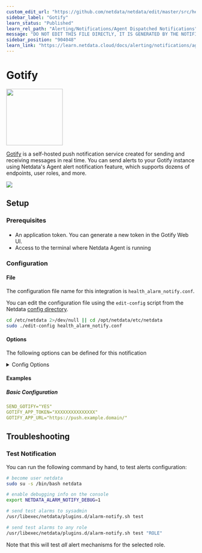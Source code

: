 ```yaml
---
custom_edit_url: "https://github.com/netdata/netdata/edit/master/src/health/notifications/gotify/metadata.yaml"
sidebar_label: "Gotify"
learn_status: "Published"
learn_rel_path: "Alerting/Notifications/Agent Dispatched Notifications"
message: "DO NOT EDIT THIS FILE DIRECTLY, IT IS GENERATED BY THE NOTIFICATION'S metadata.yaml FILE"
sidebar_position: "904048"
learn_link: "https://learn.netdata.cloud/docs/alerting/notifications/agent-dispatched-notifications/gotify"
---
```



# Gotify


<img src="https://netdata.cloud/img/gotify.png" width="150"/>


[Gotify](https://gotify.net/) is a self-hosted push notification service created for sending and receiving messages in real time.
You can send alerts to your Gotify instance using Netdata's Agent alert notification feature, which supports dozens of endpoints, user roles, and more.



<img src="https://img.shields.io/badge/maintained%20by-Netdata-%2300ab44" />

## Setup

### Prerequisites

#### 

- An application token. You can generate a new token in the Gotify Web UI.
- Access to the terminal where Netdata Agent is running



### Configuration

#### File

The configuration file name for this integration is `health_alarm_notify.conf`.


You can edit the configuration file using the `edit-config` script from the
Netdata [config directory](/docs/netdata-agent/configuration#the-netdata-config-directory).

```bash
cd /etc/netdata 2>/dev/null || cd /opt/netdata/etc/netdata
sudo ./edit-config health_alarm_notify.conf
```
#### Options

The following options can be defined for this notification

<details><summary>Config Options</summary>

| Name | Description | Default | Required |
|:----|:-----------|:-------|:--------:|
| SEND_GOTIFY | Set `SEND_GOTIFY` to YES | YES | yes |
| GOTIFY_APP_TOKEN | set `GOTIFY_APP_TOKEN` to the app token you generated. |  | yes |
| GOTIFY_APP_URL | Set `GOTIFY_APP_URL` to point to your Gotify instance, for example `https://push.example.domain/` |  | yes |

</details>

#### Examples

##### Basic Configuration



```yaml
SEND_GOTIFY="YES"
GOTIFY_APP_TOKEN="XXXXXXXXXXXXXXX"
GOTIFY_APP_URL="https://push.example.domain/"

```


## Troubleshooting

### Test Notification

You can run the following command by hand, to test alerts configuration:

```bash
# become user netdata
sudo su -s /bin/bash netdata

# enable debugging info on the console
export NETDATA_ALARM_NOTIFY_DEBUG=1

# send test alarms to sysadmin
/usr/libexec/netdata/plugins.d/alarm-notify.sh test

# send test alarms to any role
/usr/libexec/netdata/plugins.d/alarm-notify.sh test "ROLE"
```

Note that this will test _all_ alert mechanisms for the selected role.


